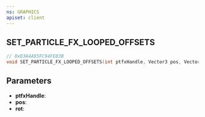 ```yaml
---
ns: GRAPHICS
apiset: client
---
```

## SET_PARTICLE_FX_LOOPED_OFFSETS

```c
// 0xD3A4A95FC94FE83B
void SET_PARTICLE_FX_LOOPED_OFFSETS(int ptfxHandle, Vector3 pos, Vector3 rot);
```


## Parameters
* **ptfxHandle**:
* **pos**:
* **rot**: